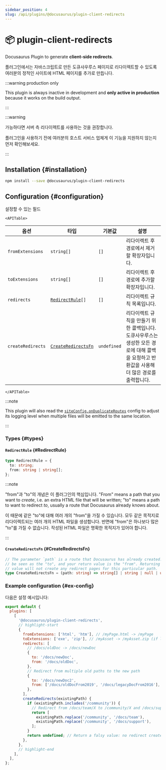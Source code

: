 ```yaml
---
sidebar_position: 4
slug: /api/plugins/@docusaurus/plugin-client-redirects
---
```


# 📦 plugin-client-redirects


Docusaurus Plugin to generate **client-side redirects**.

플러그인에서는 자바스크립트로 만든 도큐사우루스 페이지로 리다이렉트할 수 있도록 여러분의 정적인 사이트에 HTML 페이지를 추가로 만듭니다.

:::warning production only

This plugin is always inactive in development and **only active in production** because it works on the build output.

:::

:::warning

가능하다면 서버 측 리다이렉트를 사용하는 것을 권장합니다.

플러그인을 사용하기 전에 여러분의 호스트 서비스 업체게 이 기능을 지원하지 않는지 먼저 확인해보세요.

:::

## Installation {#installation}

```bash npm2yarn
npm install --save @docusaurus/plugin-client-redirects
```

## Configuration {#configuration}

설정할 수 있는 필드

```mdx-code-block
<APITable>
```

| 옵션                | 타입                                                   | 기본값         | 설명                                                                              |
| ----------------- | ---------------------------------------------------- | ----------- | ------------------------------------------------------------------------------- |
| `fromExtensions`  | `string[]`                                           | `[]`        | 리다이렉트 후 경로에서 제거할 확장자입니다.                                                        |
| `toExtensions`    | `string[]`                                           | `[]`        | 리다이렉트 후 경로에 추가할 확장자입니다.                                                         |
| `redirects`       | <code>[RedirectRule](#RedirectRule)[]</code>         | `[]`        | 리다이렉트 규칙 목록입니다.                                                                 |
| `createRedirects` | <code>[CreateRedirectsFn](#CreateRedirectsFn)</code> | `undefined` | 리다이렉트 규칙을 만들기 위한 콜백입니다. 도큐사우루스는 생성한 모든 경로에 대해 콜백을 요청하고 반환값을 사용해 더 많은 경로를 출력합니다. |

```mdx-code-block
</APITable>
```

:::note

This plugin will also read the [`siteConfig.onDuplicateRoutes`](../docusaurus.config.js.mdx#onDuplicateRoutes) config to adjust its logging level when multiple files will be emitted to the same location.

:::

### Types {#types}

#### `RedirectRule` {#RedirectRule}

```ts
type RedirectRule = {
  to: string;
  from: string | string[];
};
```

:::note

"from"과 "to"의 개념은 이 플러그인의 핵심입니다. "From" means a path that you want to _create_, i.e. an extra HTML file that will be written; "to" means a path to want to redirect _to_, usually a route that Docusaurus already knows about.

이 때문에 같은 "to"에 대해 여러 개의 "from"을 가질 수 있습니다. 모두 같은 목적지로 리다이렉트되는 여러 개의 HTML 파일을 생성합니다. 반면에 "from"은 하나보다 많은 "to"를 가질 수 없습니다. 작성된 HTML 파일은 명확한 목적지가 있어야 합니다.

:::

#### `CreateRedirectsFn` {#CreateRedirectsFn}

```ts
// The parameter `path` is a route that Docusaurus has already created. It can
// be seen as the "to", and your return value is the "from". Returning a falsy
// value will not create any redirect pages for this particular path.
type CreateRedirectsFn = (path: string) => string[] | string | null | undefined;
```

### Example configuration {#ex-config}

다음은 설정 예시입니다:

```js title="docusaurus.config.js"
export default {
  plugins: [
    [
      '@docusaurus/plugin-client-redirects',
      // highlight-start
      {
        fromExtensions: ['html', 'htm'], // /myPage.html -> /myPage
        toExtensions: ['exe', 'zip'], // /myAsset -> /myAsset.zip (if latter exists)
        redirects: [
          // /docs/oldDoc -> /docs/newDoc
          {
            to: '/docs/newDoc',
            from: '/docs/oldDoc',
          },
          // Redirect from multiple old paths to the new path
          {
            to: '/docs/newDoc2',
            from: ['/docs/oldDocFrom2019', '/docs/legacyDocFrom2016'],
          },
        ],
        createRedirects(existingPath) {
          if (existingPath.includes('/community')) {
            // Redirect from /docs/team/X to /community/X and /docs/support/X to /community/X
            return [
              existingPath.replace('/community', '/docs/team'),
              existingPath.replace('/community', '/docs/support'),
            ];
          }
          return undefined; // Return a falsy value: no redirect created
        },
      },
      // highlight-end
    ],
  ],
};
```
